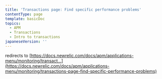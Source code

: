 ```yaml
---
title: 'Transactions page: Find specific performance problems'
contentType: page
template: basicDoc
topics:
  - APM
  - Transactions
  - Intro to transactions
japaneseVersion: ''
---
```


redirects to [https://docs.newrelic.com/docs/apm/applications-menu/monitoring/transact...](https://docs.newrelic.com/docs/apm/applications-menu/monitoring/transactions-page-find-specific-performance-problems)
